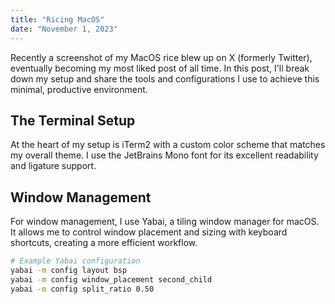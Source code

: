 ```yaml
---
title: "Ricing MacOS"
date: "November 1, 2023"
---
```


Recently a screenshot of my MacOS rice blew up on X (formerly Twitter), eventually becoming my most liked post of all time. In this post, I'll break down my setup and share the tools and configurations I use to achieve this minimal, productive environment.

## The Terminal Setup

At the heart of my setup is iTerm2 with a custom color scheme that matches my overall theme. I use the JetBrains Mono font for its excellent readability and ligature support.

## Window Management

For window management, I use Yabai, a tiling window manager for macOS. It allows me to control window placement and sizing with keyboard shortcuts, creating a more efficient workflow.

```bash
# Example Yabai configuration
yabai -m config layout bsp
yabai -m config window_placement second_child
yabai -m config split_ratio 0.50
```
